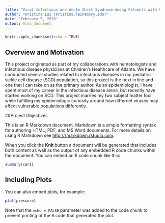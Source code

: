 ```yaml
---
title: "Viral Infections and Acute Chest Syndrome Among Patients with Sickle Cell Disease"
author: "Kristina Lai (kristina.lai@emory.edu)"
date: "February 5, 2020"
output: html_document
---
```


```r
knitr::opts_chunk$set(echo = TRUE)
```

## Overview and Motivation

This project originated as part of my collaborations with hematologists and infectious disease physicians at Children's Healthcare of Atlanta. We have conducted several studies related to infectious diseases in our pediatric sickle cell disease (SCD) population, so this project is the next in line and one that I can take on as the primary author. As an epidemiologist, I have spent most of my career in the infectious disease arena, but recently have started working on SCD. This project marries my two subject matter foci while fulfilling my epidemiologic curiosity around how differnet viruses may affect vulnerable populations differently. 

##Project Objectives


This is an R Markdown document. Markdown is a simple formatting syntax for authoring HTML, PDF, and MS Word documents. For more details on using R Markdown see <http://rmarkdown.rstudio.com>.

When you click the **Knit** button a document will be generated that includes both content as well as the output of any embedded R code chunks within the document. You can embed an R code chunk like this:

```r
summary(cars)
```

## Including Plots

You can also embed plots, for example:

```r
plot(pressure)
```

Note that the `echo = FALSE` parameter was added to the code chunk to prevent printing of the R code that generated the plot.
